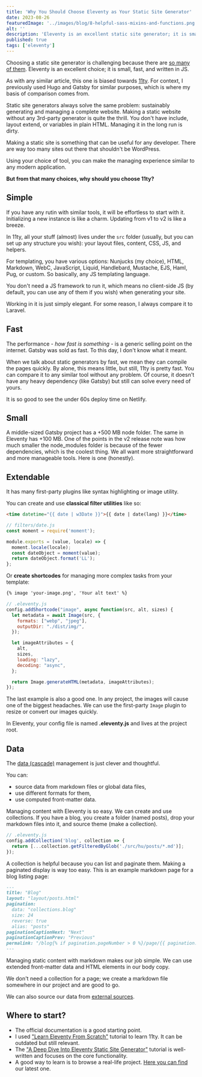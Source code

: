 ```yaml
---
title: 'Why You Should Choose Eleventy as Your Static Site Generator'
date: 2023-08-26
featuredImage: '../images/blog/8-helpful-sass-mixins-and-functions.png'
alt: ''
description: 'Eleventy is an excellent static site generator; it is small, fast, and written in JS.'
published: true
tags: ['eleventy']
---
```


<p className="lead">Choosing a static site generator is challenging because there are <a href="https://jamstack.org/generators/">so many of them</a>. Eleventy is an excellent choice; it is small, fast, and written in JS.</p>

As with any similar article, this one is biased towards [11ty](https://www.11ty.dev/). For context, I previously used Hugo and Gatsby for similar purposes, which is where my basis of comparison comes from.

Static site generators always solve the same problem: sustainably generating and managing a complete website. Making a static website without any 3rd-party generator is quite the thrill. You don't have include, layout extend, or variables in plain HTML. Managing it in the long run is dirty.

Making a static site is something that can be useful for any developer. There are way too many sites out there that shouldn't be WordPress.

Using your choice of tool, you can make the managing experience similar to any modern application.

**But from that many choices, why should you choose 11ty?**

## Simple

If you have any rutin with similar tools, it will be effortless to start with it. Initializing a new instance is like a charm. Updating from v1 to v2 is like a breeze.

In 11ty, all your stuff (almost) lives under the `src` folder (usually, but you can set up any structure you wish): your layout files, content, CSS, JS, and helpers.

For templating, you have various options: Nunjucks (my choice), HTML, Markdown, WebC, JavaScript, Liquid, Handlebard, Mustache, EJS, Haml, Pug, or custom. So basically, any JS templating language.

You don't need a JS framework to run it, which means no client-side JS (by default, you can use any of them if you wish) when generating your site.

Working in it is just simply elegant. For some reason, I always compare it to Laravel.

## Fast

The performance - _how fast is something_ - is a generic selling point on the internet. Gatsby was sold as fast. To this day, I don't know what it meant.

When we talk about static generators by fast, we mean they can compile the pages quickly. By alone, this means little, but still, 11ty is pretty fast. You can compare it to any similar tool without any problem. Of course, it doesn't have any heavy dependency (like Gatsby) but still can solve every need of yours.

It is so good to see the under 60s deploy time on Netlify.

## Small

A middle-sized Gatsby project has a +500 MB node folder. The same in Eleventy has +100 MB. One of the points in the v2 release note was how much smaller the node_modules folder is because of the fewer dependencies, which is the coolest thing. We all want more straightforward and more manageable tools. Here is one (honestly).

## Extendable

It has many first-party plugins like syntax highlighting or image utility.

You can create and use **classical filter utilities** like so:

```html
<time datetime="{{ date | w3Date }}">{{ date | date(lang) }}</time>
```

```js
// filters/date.js
const moment = require('moment');

module.exports = (value, locale) => {
  moment.locale(locale);
  const dateObject = moment(value);
  return dateObject.format('LL');
};
```

Or **create shortcodes** for managing more complex tasks from your template:

```html
{% image 'your-image.png', 'Your alt text' %}
```

```js
// .eleventy.js
config.addShortcode("image", async function(src, alt, sizes) {
  let metadata = await Image(src, {
    formats: ["webp", "jpeg"],
    outputDir: "./dist/img/",
  });

  let imageAttributes = {
    alt,
    sizes,
    loading: "lazy",
    decoding: "async",
  };

  return Image.generateHTML(metadata, imageAttributes);
});
```
The last example is also a good one. In any project, the images will cause one of the biggest headaches. We can use the first-party `Image` plugin to resize or convert our images quickly.

<Notification type="info">In Eleventy, your config file is named <strong>.eleventy.js</strong> and lives at the project root.</Notification>

## Data

The [data (cascade)](https://www.11ty.dev/docs/data-cascade/) management is just clever and thoughtful.

You can:
- source data from markdown files or global data files,
- use different formats for them,
- use computed front-matter data.

Managing content with Eleventy is so easy. We can create and use collections. If you have a blog, you create a folder (named posts), drop your markdown files into it, and source theme (make a collection).

```js
// .eleventy.js
config.addCollection('blog', collection => {
  return [...collection.getFilteredByGlob('./src/hu/posts/*.md')];
});
```

A collection is helpful because you can list and paginate them. Making a paginated display is way too easy. This is an example markdown page for a blog listing page:

```markdown
---
title: "Blog"
layout: "layout/posts.html"
pagination:
  data: "collections.blog"
  size: 24
  reverse: true
  alias: "posts"
paginationCaptionNext: "Next"
paginationCaptionPrev: "Previous"
permalink: "/blog{% if pagination.pageNumber > 0 %}/page/{{ pagination.pageNumber }}{% endif %}/index.html"
---
```

Managing static content with markdown makes our job simple. We can use extended front-matter data and HTML elements in our body copy.

We don't need a collection for a page; we create a markdown file somewhere in our project and are good to go.

We can also source our data from [external sources](https://egghead.io/lessons/11ty-generate-eleventy-11ty-pages-from-external-data).

## Where to start?

- The official documentation is a good starting point.
- I used ["Learn Eleventy From Scratch"](https://learneleventyfromscratch.com/) tutorial to learn 11ty. It can be outdated but still relevant.
- The ["A Deep Dive Into Eleventy Static Site Generator"](https://www.smashingmagazine.com/2021/03/eleventy-static-site-generator/) tutorial is well-written and focuses on the core functionality.
- A good way to learn is to browse a real-life project. [Here you can find](https://github.com/conedevelopment/cone-site) our latest one.


